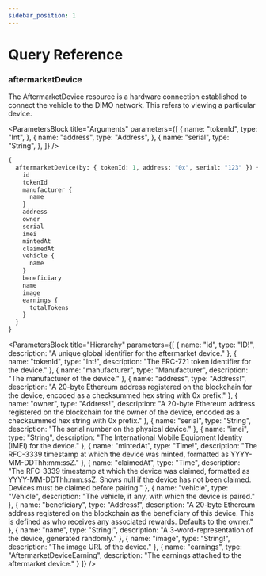 ```yaml
---
sidebar_position: 1
---
```



# Query Reference


### aftermarketDevice

The AftermarketDevice resource is a hardware connection established to connect
the vehicle to the DIMO network. This refers to viewing a particular device.

<ParametersBlock
title="Arguments"
        parameters={[
          {
            name: "tokenId",
            type: "Int",
          },
          {
            name: "address",
            type: "Address",
          },
          {
            name: "serial",
            type: "String",
          },
          ]}
/>

```graphql
{
  aftermarketDevice(by: { tokenId: 1, address: "0x", serial: "123" }) {
    id
    tokenId
    manufacturer {
      name
    }
    address
    owner
    serial
    imei
    mintedAt
    claimedAt
    vehicle {
      name
    }
    beneficiary
    name
    image
    earnings {
      totalTokens
    }
  }
}
```

<ParametersBlock
title="Hierarchy"
        parameters={[
          {
            name: "id",
            type: "ID!",
            description: "A unique global identifier for the aftermarket device."
          },
          {
            name: "tokenId",
            type: "Int!",
            description: "The ERC-721 token identifier for the device."
          },
          {
            name: "manufacturer",
            type: "Manufacturer",
            description: "The manufacturer of the device."
          },
          {
            name: "address",
            type: "Address!",
            description: "A 20-byte Ethereum address registered on the blockchain for the device, encoded as a checksummed hex string with 0x prefix."
          },
          {
            name: "owner",
            type: "Address!",
            description: "A 20-byte Ethereum address registered on the blockchain for the owner of the device, encoded as a checksummed hex string with 0x prefix."
          },
          {
            name: "serial",
            type: "String",
            description: "The serial number on the physical device."
          },
          {
            name: "imei",
            type: "String",
            description: "The International Mobile Equipment Identity (IMEI) for the device."
          },
          {
            name: "mintedAt",
            type: "Time!",
            description: "The RFC-3339 timestamp at which the device was minted, formatted as YYYY-MM-DDThh:mm:ssZ."
          },
          {
            name: "claimedAt",
            type: "Time",
            description: "The RFC-3339 timestamp at which the device was claimed, formatted as YYYY-MM-DDThh:mm:ssZ. Shows null if the device has not been claimed. Devices must be claimed before pairing."
          },
          {
            name: "vehicle",
            type: "Vehicle",
            description: "The vehicle, if any, with which the device is paired."
          },
          {
            name: "beneficiary",
            type: "Address!",
            description: "A 20-byte Ethereum address registered on the blockchain as the beneficiary of this device. This is defined as who receives any associated rewards. Defaults to the owner."
          },
          {
            name: "name",
            type: "String!",
            description: "A 3-word-representation of the device, generated randomly."
          },
          {
            name: "image",
            type: "String!",
            description: "The image URL of the device."
          },
          {
            name: "earnings",
            type: "AftermarketDeviceEarning",
            description: "The earnings attached to the aftermarket device."
          }
          ]}
/>
